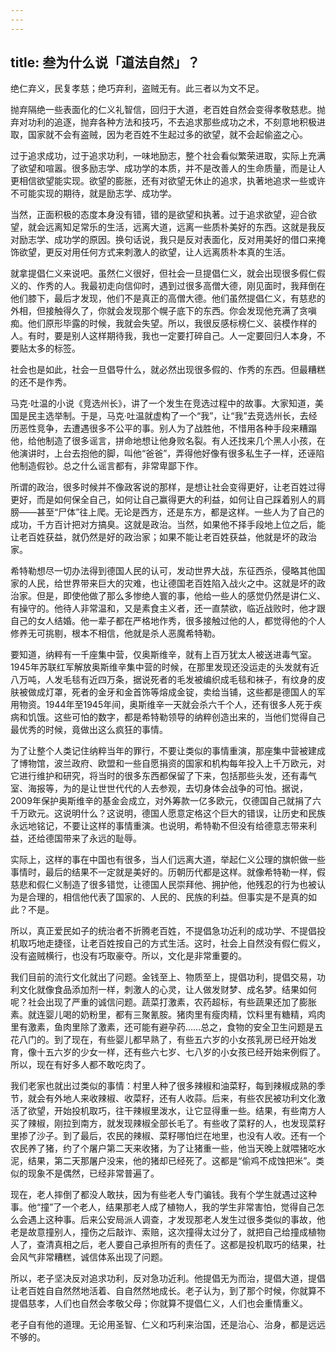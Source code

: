 ```yaml
---
---
---
```

title: 叁为什么说「道法自然」？
---




绝仁弃义，民复孝慈；绝巧弃利，盗贼无有。此三者以为文不足。

抛弃隔绝一些表面化的仁义礼智信，回归于大道，老百姓自然会变得孝敬慈悲。抛弃对功利的追逐，抛弃各种方法和技巧，不去追求那些成功之术，不刻意地积极进取，国家就不会有盗贼，因为老百姓不生起过多的欲望，就不会起偷盗之心。

过于追求成功，过于追求功利，一味地励志，整个社会看似繁荣进取，实际上充满了欲望和喧嚣。很多励志学、成功学的本质，并不是改善人的生命质量，而是让人更相信欲望能实现。欲望的膨胀，还有对欲望无休止的追求，执著地追求一些或许不可能实现的期待，就是励志学、成功学。

当然，正面积极的态度本身没有错，错的是欲望和执著。过于追求欲望，迎合欲望，就会远离知足常乐的生活，远离大道，远离一些质朴美好的东西。这就是我反对励志学、成功学的原因。换句话说，我只是反对表面化，反对用美好的借口来掩饰欲望，更反对用任何方式来刺激人的欲望，让人远离质朴本真的生活。

就拿提倡仁义来说吧。虽然仁义很好，但社会一旦提倡仁义，就会出现很多假仁假义的、作秀的人。我最初走向信仰时，遇到过很多高僧大德，刚见面时，我拜倒在他们膝下，最后才发现，他们不是真正的高僧大德。他们虽然提倡仁义，有慈悲的外相，但接触得久了，你就会发现那个幌子底下的东西。你会发现他充满了贪嗔痴。他们原形毕露的时候，我就会失望。所以，我很反感标榜仁义、装模作样的人。有时，要是别人这样期待我，我也一定要打碎自己。人一定要回归人本身，不要贴太多的标签。

社会也是如此，社会一旦倡导什么，就必然出现很多假的、作秀的东西。但最糟糕的还不是作秀。

马克·吐温的小说《竞选州长》，讲了一个发生在竞选过程中的故事。大家知道，美国是民主选举制。于是，马克·吐温就虚构了一个“我”，让“我”去竞选州长，去经历恶性竞争，去遭遇很多不公平的事。别人为了战胜他，不惜用各种手段来糟蹋他，给他制造了很多谣言，拼命地想让他身败名裂。有人还找来几个黑人小孩，在他演讲时，上台去抱他的脚，叫他“爸爸”，弄得他好像有很多私生子一样，还诬陷他制造假钞。总之什么谣言都有，非常卑鄙下作。

所谓的政治，很多时候并不像政客说的那样，是想让社会变得更好，让老百姓过得更好，而是如何保全自己，如何让自己赢得更大的利益，如何让自己踩着别人的肩膀——甚至“尸体”往上爬。无论是西方，还是东方，都是这样。一些人为了自己的成功，千方百计把对方搞臭。这就是政治。当然，如果他不择手段地上位之后，能让老百姓获益，就仍然是好的政治家；如果不能让老百姓获益，他就是坏的政治家。

希特勒想尽一切办法得到德国人民的认可，发动世界大战，东征西杀，侵略其他国家的人民，给世界带来巨大的灾难，也让德国老百姓陷入战火之中。这就是坏的政治家。但是，即使他做了那么多惨绝人寰的事，他给一些人的感觉仍然是讲仁义、有操守的。他待人非常温和，又是素食主义者，还一直禁欲，临近战败时，他才跟自己的女人结婚。他一辈子都在严格地作秀，很多接触过他的人，都觉得他的个人修养无可挑剔，根本不相信，他就是杀人恶魔希特勒。

要知道，纳粹有一千座集中营，仅奥斯维辛，就有上百万犹太人被送进毒气室。1945年苏联红军解放奥斯维辛集中营的时候，在那里发现还没运走的头发就有近八万吨，人发毛毯有近四万条，据说死者的毛发被编织成毛毯和袜子，有纹身的皮肤被做成灯罩，死者的金牙和金首饰等熔成金锭，卖给当铺，这些都是德国人的军用物资。1944年至1945年间，奥斯维辛一天就会杀六千个人，还有很多人死于疾病和饥饿。这些可怕的数字，都是希特勒领导的纳粹创造出来的，当他们觉得自己最优秀的时候，竟做出这么疯狂的事情。

为了让整个人类记住纳粹当年的罪行，不要让类似的事情重演，那座集中营被建成了博物馆，波兰政府、欧盟和一些自愿捐资的国家和机构每年投入上千万欧元，对它进行维护和研究，将当时的很多东西都保留了下来，包括那些头发，还有毒气室、海报等，为的是让世世代代的人去参观，去切身体会战争的可怕。据说，2009年保护奥斯维辛的基金会成立，对外筹款一亿多欧元，仅德国自己就捐了六千万欧元。这说明什么？这说明，德国人愿意定格这个巨大的错误，让历史和民族永远地铭记，不要让这样的事情重演。也说明，希特勒不但没有给德意志带来利益，还给德国带来了永远的耻辱。

实际上，这样的事在中国也有很多，当人们远离大道，举起仁义公理的旗帜做一些事情时，最后的结果不一定就是美好的。历朝历代都是这样。就像希特勒一样，假慈悲和假仁义制造了很多错觉，让德国人民崇拜他、拥护他，他残忍的行为也被认为是合理的，相信他代表了国家的、人民的、民族的利益。但事实是不是真的如此？不是。

所以，真正爱民如子的统治者不折腾老百姓，不提倡急功近利的成功学、不提倡投机取巧地走捷径，让老百姓按自己的方式生活。这时，社会上自然没有假仁假义，没有盗贼横行，也没有巧取豪夺。所以，文化是非常重要的。

我们目前的流行文化就出了问题。金钱至上、物质至上，提倡功利，提倡交易，功利文化就像食品添加剂一样，刺激人的心灵，让人做发财梦、成名梦。结果如何呢？社会出现了严重的诚信问题。蔬菜打激素，农药超标，有些蔬果还加了膨胀素。就连婴儿喝的奶粉里，都有三聚氰胺。猪肉里有瘦肉精，饮料里有糖精，鸡肉里有激素，鱼肉里除了激素，还可能有避孕药……总之，食物的安全卫生问题是五花八门的。到了现在，有些婴儿都早熟了，有些五六岁的小女孩乳房已经开始发育，像十五六岁的少女一样，还有些六七岁、七八岁的小女孩已经开始来例假了。所以，现在有好多人都不敢吃肉了。

我们老家也就出过类似的事情：村里人种了很多辣椒和油菜籽，每到辣椒成熟的季节，就会有外地人来收辣椒、收菜籽，还有人收蒜。后来，有些农民被功利文化激活了欲望，开始投机取巧，往干辣椒里泼水，让它显得重一些。结果，有些南方人买了辣椒，刚拉到南方，就发现辣椒全部长毛了。有些收了菜籽的人，也发现菜籽里掺了沙子。到了最后，农民的辣椒、菜籽哪怕烂在地里，也没有人收。还有一个农民养了猪，约了个屠户第二天来收猪，为了让猪重一些，他当天晚上就喂猪吃水泥，结果，第二天那屠户没来，他的猪却已经死了。这都是“偷鸡不成蚀把米”。类似的现象不是偶然，已经非常普遍了。

现在，老人摔倒了都没人敢扶，因为有些老人专门骗钱。我有个学生就遇过这种事。他“撞”了一个老人，结果那老人成了植物人，我的学生非常害怕，觉得自己怎么会遇上这种事。后来公安局派人调查，才发现那老人发生过很多类似的事故，他老是故意撞别人，撞伤之后敲诈、索赔，这次撞得太过分了，就把自己给撞成植物人了，查清真相之后，老人要自己承担所有的责任了。这都是投机取巧的结果，社会风气非常糟糕，诚信体系出现了问题。

所以，老子坚决反对追求功利，反对急功近利。他提倡无为而治，提倡大道，提倡让老百姓自自然然地活着、自自然然地成长。老子认为，到了那个时候，你就算不提倡慈孝，人们也自然会孝敬父母；你就算不提倡仁义，人们也会重情重义。

老子自有他的道理。无论用圣智、仁义和巧利来治国，还是治心、治身，都是远远不够的。